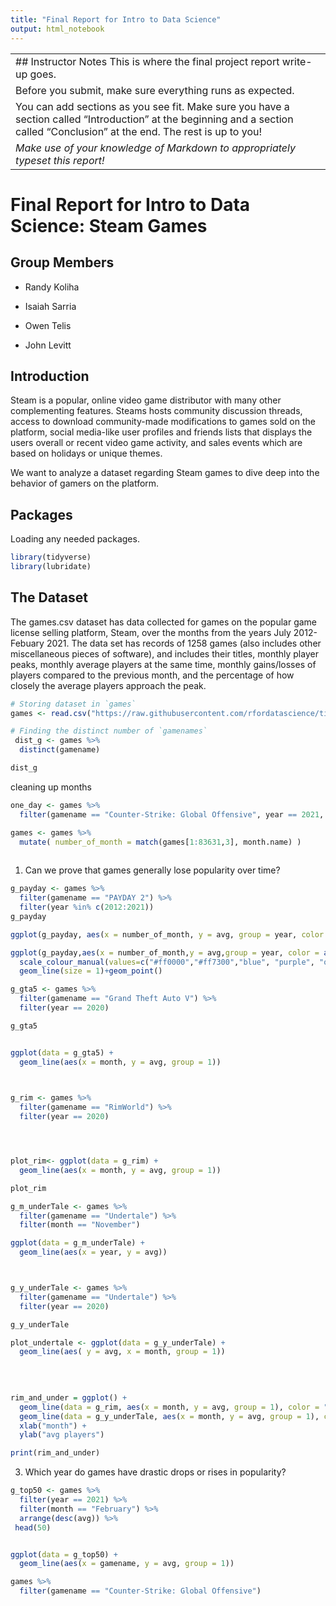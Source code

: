 ```yaml
---
title: "Final Report for Intro to Data Science"
output: html_notebook
---
```


-----------------------------------------------------------------------------------------------------------------------
## Instructor Notes
This is where the final project report write-up goes. 


Before you submit, make sure everything runs as expected.

You can add sections as you see fit. Make sure you have a section called "Introduction" at the beginning and a section called "Conclusion" at the end. The rest is up to you!

_Make use of your knowledge of Markdown to appropriately typeset this report!_
------------------------------------------------------------------------------------------------------------------------
# Final Report for Intro to Data Science: Steam Games


## Group Members

- Randy Koliha

- Isaiah Sarria

- Owen Telis

- John Levitt


## Introduction

Steam is a popular, online video game distributor with many other complementing features. Steams hosts community discussion threads, access to download community-made modifications to games sold on the platform, social media-like user profiles and friends lists that displays the users overall or recent video game activity, and sales events which are based on holidays or unique themes.

We want to analyze a dataset regarding Steam games to dive deep into the behavior of gamers on the platform.


## Packages

Loading any needed packages.

```r
library(tidyverse)
library(lubridate)
```




## The Dataset

The games.csv dataset has data collected for games on the popular game license selling platform, Steam, over the months from the years July 2012- Febuary 2021. The data set has records of 1258 games (also includes other miscellaneous pieces of software), and includes their titles, monthly player peaks, monthly average players at the same time, monthly gains/losses of players compared to the previous month, and the percentage of how closely the average players approach the peak.


```r
# Storing dataset in `games`
games <- read.csv("https://raw.githubusercontent.com/rfordatascience/tidytuesday/master/data/2021/2021-03-16/games.csv")
```


```r
# Finding the distinct number of `gamenames`
 dist_g <- games %>% 
  distinct(gamename)

dist_g
```








cleaning up months





```r
one_day <- games %>% 
  filter(gamename == "Counter-Strike: Global Offensive", year == 2021, month == "February")
```




```r
games <- games %>% 
  mutate( number_of_month = match(games[1:83631,3], month.name) )
    
```























1. Can we prove that games generally lose popularity over time?

```r

g_payday <- games %>% 
  filter(gamename == "PAYDAY 2") %>% 
  filter(year %in% c(2012:2021))  
g_payday

ggplot(g_payday, aes(x = number_of_month, y = avg, group = year, color = year)) + geom_line() +geom_point() 
```


```r
ggplot(g_payday,aes(x = number_of_month,y = avg,group = year, color = as.factor(year))) +
  scale_colour_manual(values=c("#ff0000","#ff7300","blue", "purple", "orange", "yellow", "black", "#64b8d1", "pink", "brown" )) +
  geom_line(size = 1)+geom_point()
```









```r


g_gta5 <- games %>% 
  filter(gamename == "Grand Theft Auto V") %>% 
  filter(year == 2020) 

g_gta5


ggplot(data = g_gta5) +
  geom_line(aes(x = month, y = avg, group = 1))

 
```




```r
g_rim <- games %>% 
  filter(gamename == "RimWorld") %>% 
  filter(year == 2020) 




plot_rim<- ggplot(data = g_rim) +
  geom_line(aes(x = month, y = avg, group = 1))

plot_rim

```

```r

g_m_underTale <- games %>% 
  filter(gamename == "Undertale") %>% 
  filter(month == "November") 

ggplot(data = g_m_underTale) +
  geom_line(aes(x = year, y = avg))



g_y_underTale <- games %>% 
  filter(gamename == "Undertale") %>% 
  filter(year == 2020) 

g_y_underTale

plot_undertale <- ggplot(data = g_y_underTale) +
  geom_line(aes( y = avg, x = month, group = 1))
  
  
  


```

```r
rim_and_under = ggplot() + 
  geom_line(data = g_rim, aes(x = month, y = avg, group = 1), color = "blue") +
  geom_line(data = g_y_underTale, aes(x = month, y = avg, group = 1), color = "red") +
  xlab("month") +
  ylab("avg players")

print(rim_and_under)
```




3. Which year do games have drastic drops or rises in popularity?
```r

g_top50 <- games %>% 
  filter(year == 2021) %>% 
  filter(month == "February") %>% 
  arrange(desc(avg)) %>% 
 head(50)


ggplot(data = g_top50) +
  geom_line(aes(x = gamename, y = avg, group = 1))

```



```r
games %>% 
  filter(gamename == "Counter-Strike: Global Offensive")
```

